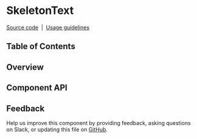 
# SkeletonText

[Source code](https://github.com/carbon-design-system/carbon/tree/master/packages/react/src/components/SkeletonText)
&nbsp;|&nbsp;
[Usage guidelines](https://www.carbondesignsystem.com/patterns/loading-pattern/#skeleton-states)

## Table of Contents

## Overview

## Component API

<Props />

## Feedback

Help us improve this component by providing feedback, asking questions on Slack,
or updating this file on
[GitHub](https://github.com/carbon-design-system/carbon/edit/master/packages/react/src/components/SkeletonText/SkeletonText.mdx).
